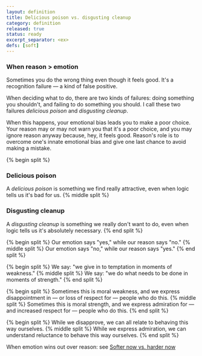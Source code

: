```yaml
---
layout: definition
title: Delicious poison vs. disgusting cleanup
category: definition
released: true
status: ready
excerpt_separator: <ex>
defs: [soft]
---
```


### When reason > emotion

Sometimes you do the wrong thing even though it feels good.
It's a recognition failure &mdash; a kind of false positive.

When deciding what to do, there are two kinds of failures:
doing something you shouldn't, and failing to do something you
should. I call these two failures *delicious poison* and
*disgusting cleanup*.

When this happens, your emotional bias leads you to make a poor
choice.  Your reason may or may not warn you that it's a poor choice,
and you may ignore reason anyway because, hey, it feels good.  Reason's role
is to overcome one's innate emotional bias and give one last chance to
avoid making a mistake.

{% begin split %}
### Delicious poison
A *delicious poison* is something we find really attractive, even when logic tells us it's bad for us.
{% middle split %}
### Disgusting cleanup
A *disgusting cleanup* is something we really don't want to do, even when logic tells us it's
absolutely necessary.
{% end split %}

{% begin split %}
Our emotion says "yes," while our reason says "no."
{% middle split %}
Our emotion says "no," while our reason says "yes."
{% end split %}

{% begin split %}
We say: "we give in to temptation in moments of weakness."
{% middle split %}
We say: "we do what needs to be done in moments of strength."
{% end split %}

{% begin split %}
Sometimes this is moral weakness, and we express disappointment in
&mdash; or loss of respect for &mdash; people who do this.
{% middle split %}
Sometimes this is moral strength, and we express admiration for &mdash; and increased
respect for &mdash; people who do this.
{% end split %}


{% begin split %}
While we disapprove, we can all relate to behaving this way ourselves.
{% middle split %}
While we express admiration, we can understand reluctance to behave this way ourselves.
{% end split %}

When emotion wins out over reason: see [Softer now vs. harder now](soft)
